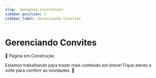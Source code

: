 ```yaml
---
slug:  managing-invitations
sidebar_position: 1
sidebar_label: Gerenciando Convites
---
```


# Gerenciando Convites

📢 Página em Construção

Estamos trabalhando para trazer mais conteúdo em breve! Fique atento e volte para conferir as novidades. 🚧

